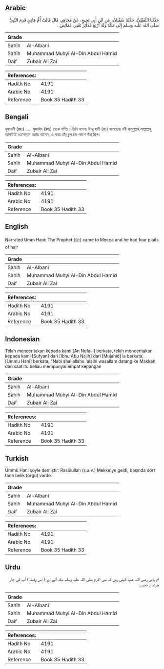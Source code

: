 ## Arabic


<div dir="rtl" lang="ar" style={{fontSize:'larger',backgroundColor:'#f8f9fa',padding:20}}>
حَدَّثَنَا النُّفَيْلِيُّ، حَدَّثَنَا سُفْيَانُ، عَنِ ابْنِ أَبِي نَجِيحٍ، عَنْ مُجَاهِدٍ، قَالَ قَالَتْ أُمُّ هَانِئٍ قَدِمَ النَّبِيُّ صلى الله عليه وسلم إِلَى مَكَّةَ وَلَهُ أَرْبَعُ غَدَائِرَ تَعْنِي عَقَائِصَ ‏.‏
</div>
<div style={{backgroundColor:'#f8f9fa',padding:20, marginBottom: 10}}><table> <thead> <tr> <th>Grade</th> <th></th> </tr> </thead> <tbody> <tr><td>Sahih</td><td>Al-Albani</td></tr><tr><td>Sahih</td><td>Muhammad Muhyi Al-Din Abdul Hamid</td></tr><tr><td>Daif</td><td>Zubair Ali Zai</td></tr></tbody></table><table> <thead> <tr> <th>References:</th> <th></th> </tr> </thead> <tbody><tr><td>Hadith No</td><td>4191</td></tr><tr><td>Arabic No</td><td>4191</td></tr><tr><td>Reference</td><td>Book 35 Hadith 33</td></tr></tbody></table></div>

## Bengali


<div dir="ltr" lang="bn" style={{fontSize:'larger',backgroundColor:'#f8f9fa',padding:20}}>
নুফায়লী (রহঃ) ..... মুজাহিদ (রহঃ) থেকে বর্ণিত। তিনি বলেনঃ উম্মু হানী (রাঃ) বলেছেনঃ নবী রাসূলুল্লাহ্‌ সাল্লাল্লাহু আলাইহি ওয়াসাল্লাম মক্কায় আসেন, এ সময় তাঁর চুল চার-ভাগে বাঁধা ছিল।
</div>
<div style={{backgroundColor:'#f8f9fa',padding:20, marginBottom: 10}}><table> <thead> <tr> <th>Grade</th> <th></th> </tr> </thead> <tbody> <tr><td>Sahih</td><td>Al-Albani</td></tr><tr><td>Sahih</td><td>Muhammad Muhyi Al-Din Abdul Hamid</td></tr><tr><td>Daif</td><td>Zubair Ali Zai</td></tr></tbody></table><table> <thead> <tr> <th>References:</th> <th></th> </tr> </thead> <tbody><tr><td>Hadith No</td><td>4191</td></tr><tr><td>Arabic No</td><td>4191</td></tr><tr><td>Reference</td><td>Book 35 Hadith 33</td></tr></tbody></table></div>

## English


<div dir="ltr" lang="en" style={{fontSize:'larger',backgroundColor:'#f8f9fa',padding:20}}>
Narrated Umm Hani: The Prophet (ﷺ) came to Mecca and he had four plaits of hair
</div>
<div style={{backgroundColor:'#f8f9fa',padding:20, marginBottom: 10}}><table> <thead> <tr> <th>Grade</th> <th></th> </tr> </thead> <tbody> <tr><td>Sahih</td><td>Al-Albani</td></tr><tr><td>Sahih</td><td>Muhammad Muhyi Al-Din Abdul Hamid</td></tr><tr><td>Daif</td><td>Zubair Ali Zai</td></tr></tbody></table><table> <thead> <tr> <th>References:</th> <th></th> </tr> </thead> <tbody><tr><td>Hadith No</td><td>4191</td></tr><tr><td>Arabic No</td><td>4191</td></tr><tr><td>Reference</td><td>Book 35 Hadith 33</td></tr></tbody></table></div>

## Indonesian


<div dir="ltr" lang="id" style={{fontSize:'larger',backgroundColor:'#f8f9fa',padding:20}}>
Telah menceritakan kepada kami [An Nufaili] berkata, telah menceritakan kepada kami [Sufyan] dari [Ibnu Abu Najih] dari [Mujahid] ia berkata; [Ummu Hani] berkata, "Nabi shallallahu 'alaihi wasallam datang ke Makkah, dan saat itu beliau mempunyai empat kepangan
</div>
<div style={{backgroundColor:'#f8f9fa',padding:20, marginBottom: 10}}><table> <thead> <tr> <th>Grade</th> <th></th> </tr> </thead> <tbody> <tr><td>Sahih</td><td>Al-Albani</td></tr><tr><td>Sahih</td><td>Muhammad Muhyi Al-Din Abdul Hamid</td></tr><tr><td>Daif</td><td>Zubair Ali Zai</td></tr></tbody></table><table> <thead> <tr> <th>References:</th> <th></th> </tr> </thead> <tbody><tr><td>Hadith No</td><td>4191</td></tr><tr><td>Arabic No</td><td>4191</td></tr><tr><td>Reference</td><td>Book 35 Hadith 33</td></tr></tbody></table></div>

## Turkish


<div dir="ltr" lang="tr" style={{fontSize:'larger',backgroundColor:'#f8f9fa',padding:20}}>
Ümmü Hani şöyle demiştir: Rasûlullah (s.a.v.) Mekke'ye geldi, başında dört tane belik (örgü) vardık
</div>
<div style={{backgroundColor:'#f8f9fa',padding:20, marginBottom: 10}}><table> <thead> <tr> <th>Grade</th> <th></th> </tr> </thead> <tbody> <tr><td>Sahih</td><td>Al-Albani</td></tr><tr><td>Sahih</td><td>Muhammad Muhyi Al-Din Abdul Hamid</td></tr><tr><td>Daif</td><td>Zubair Ali Zai</td></tr></tbody></table><table> <thead> <tr> <th>References:</th> <th></th> </tr> </thead> <tbody><tr><td>Hadith No</td><td>4191</td></tr><tr><td>Arabic No</td><td>4191</td></tr><tr><td>Reference</td><td>Book 35 Hadith 33</td></tr></tbody></table></div>

## Urdu


<div dir="rtl" lang="ur" style={{fontSize:'larger',backgroundColor:'#f8f9fa',padding:20}}>
ام ہانی رضی اللہ عنہا کہتی ہیں کہ نبی اکرم صلی اللہ علیہ وسلم مکہ آئے اور ( اس وقت ) آپ کی چار چوٹیاں تھیں۔
</div>
<div style={{backgroundColor:'#f8f9fa',padding:20, marginBottom: 10}}><table> <thead> <tr> <th>Grade</th> <th></th> </tr> </thead> <tbody> <tr><td>Sahih</td><td>Al-Albani</td></tr><tr><td>Sahih</td><td>Muhammad Muhyi Al-Din Abdul Hamid</td></tr><tr><td>Daif</td><td>Zubair Ali Zai</td></tr></tbody></table><table> <thead> <tr> <th>References:</th> <th></th> </tr> </thead> <tbody><tr><td>Hadith No</td><td>4191</td></tr><tr><td>Arabic No</td><td>4191</td></tr><tr><td>Reference</td><td>Book 35 Hadith 33</td></tr></tbody></table></div>